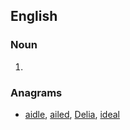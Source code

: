 ==English==

===Noun===
{{en-noun}}

# {{obsolete spelling of|[[lady]]}}

===Anagrams===
* [[aidle#English|aidle]], [[ailed#English|ailed]], [[Delia#English|Delia]], [[ideal#English|ideal]]